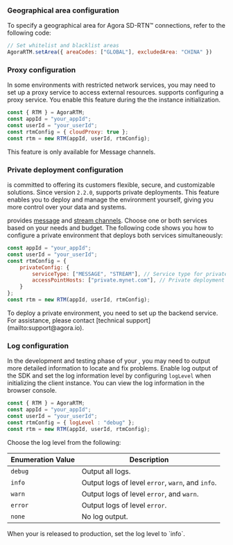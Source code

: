 <PlatformWrapper platform="web">

### Geographical area configuration

To specify a geographical area for Agora SD-RTN™ connections, refer to the following code:

```js
// Set whitelist and blacklist areas
AgoraRTM.setArea({ areaCodes: ["GLOBAL"], excludedArea: "CHINA" })
```

### Proxy configuration

In some environments with restricted network services, you may need to set up a proxy service to access external resources. <Vg k="SIG" /> supports configuring a proxy service. You enable this feature during the the <Vg k="SIG" /> instance initialization.

```javascript
const { RTM } = AgoraRTM;
const appId = "your_appId";
const userId = "your_userId";
const rtmConfig = { cloudProxy: true };
const rtm = new RTM(appId, userId, rtmConfig);
```

<Admonition type="info">
This feature is only available for Message channels.
</Admonition>

### Private deployment configuration

<Vg k="COMPANY" /> is committed to offering its customers flexible, secure, and customizable solutions. Since version `2.2.0`, <Vg k="SIG" /> supports private deployments. This feature enables you to deploy and manage the <Vg k="SIG" /> environment yourself, giving you more control over your data and systems. 

<Vg k="SIG" /> provides [message](../core-functionality/message-channel) and [stream channels](../core-functionality/stream-channel). Choose one or both services based on your needs and budget. The following code shows you how to configure a private environment that deploys both services simultaneously:

```js
const appId = "your_appId";
const userId = "your_userId";
const rtmConfig = {
    privateConfig: {
        serviceType: ["MESSAGE", "STREAM"], // Service type for private deployment
        accessPointHosts: ["private.mynet.com"], // Private deployment server list, only domain name is supported
    }
};
const rtm = new RTM(appId, userId, rtmConfig);
```

<Admonition type="info">
To deploy a private environment, you need to set up the backend service. For assistance, please contact [technical support](mailto:support@agora.io). 
</Admonition>

### Log configuration

In the development and testing phase of your <Vpl k="CLIENT" />, you may need to output more detailed information to locate and fix problems. Enable log output of the SDK and set the log information level by configuring `logLevel` when initializing the <Vg k="SIG" /> client instance. You can view the log information in the browser console.


```javascript
const { RTM } = AgoraRTM;
const appId = "your_appId";
const userId = "your_userId";
const rtmConfig = { logLevel : "debug" };
const rtm = new RTM(appId, userId, rtmConfig);
```

Choose the log level from the following: 

| Enumeration Value       | Description      |
|------------|-------|
| `debug`   | Output all logs.      |
| `info`    | Output logs of level `error`, `warn`, and `info`. |
| `warn`    | Output logs of level `error`, and `warn`.         |
| `error`   | Output logs of level `error`.      |
| `none`    | No log output.   |

<Admonition type="info" info="info">
When your <Vpl k="CLIENT" /> is released to production, set the log level to `info`.
</Admonition>

</PlatformWrapper>
